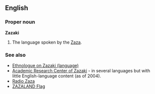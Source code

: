 ==English==
===Proper noun===
'''Zazaki'''

#The language spoken by the [[Zaza]].

===See also===
*[http://www.ethnologue.com/14/show_family.asp?subid=949 Ethnologue on Zazaki (language)]
*[http://www.zazaki.de Academic Research Center of Zazaki] - in several languages but with little English-language content (as of 2004).
*[http://www.radiozaza.de Radio Zaza]
*[http://atlasgeo.span.ch/fotw/images/t/tr!zaza.gif ZAZALAND Flag]